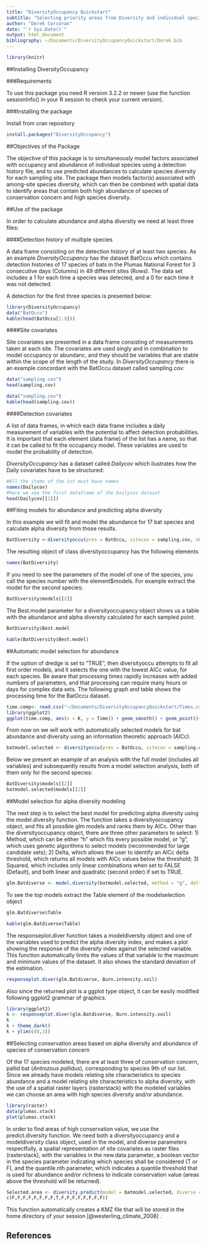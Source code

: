 ```yaml
---
title: "DiversityOccupancy Quickstart"
subtitle: "Selecting priority areas from Diversity and individual species abundance"
author: "Derek Corcoran"
date: "`r Sys.Date()`"
output: html_document
bibliography: ~/Documents/DiversityOccupancyQuickstart/Derek.bib
---
```


```r
library(knitr)
```

##Installing DiversityOccupancy

###Requirements

To use this package you need R version 3.2.2 or newer (use the function sessionInfo() in your R session to check your current version).

###Installing the package

Install from cran repository

```r
install.packages("DiversityOccupancy")
```

##Objectives of the Package

The objective of this package is to simultaneously model factors associated with occupancy and abundance of individual species using a detection history file, and to use predicted abundances to calculate species diversity for each sampling site. The package then models factor(s) associated with among-site species diversity, which can then be combined with spatial data to identify areas that contain both high abundance of species of conservation concern and high species diversity.

##Use of the package

In order to calculate abundance and alpha diversity we need at least three files:

####Detection history of multiple species

A data frame consisting on the detection history of at least two species.  As an example *DiversityOccupancy* has the dataset BatOccu which contains detection histories of 17 species of bats in the Plumas National Forest for 3 consecutive days (Columns) in 49 different sites (Rows). The data set includes a 1 for each time a species was detected, and a 0 for each time it was not detected.

A detection for the first three species is presented below:

```r
library(DiversityOccupancy)
data("BatOccu")
kable(head(BatOccu[1:9]))
```

####Site covariates

Site covariates are presented in a data frame consisting of measurements taken at each site. The covariates are used singly and in combination to model occupancy or abundanc, and they should be variables that are stable within the scope of the length of the study. In *DiversityOccupancy* there is an example concordant with the BatOccu dataset called sampling.cov:

```r
data("sampling.cov")
head(sampling.cov)
```

```r
data("sampling.cov")
kable(head(sampling.cov))
```

####Detection covariates

A list of data frames, in which each data frame includes a daily measurement of variables with the potential to affect detection probabilities. It is important that each element (data frame) of the list has a name, so that it can be called to fit the occupancy model. These variables are used to model the probability of detection.

*DiversityOccupancy* has a dataset called *Dailycov* which ilustrates how the Daily covariates have to be structured:

```r
#All the items of the ist must have names
names(Dailycov)
#here we see the first dataframe of the Dailycov dataset
head(Dailycov[[1]])
```

##Fiting models for abundance and predicting alpha diversity

In this example we will fit and model the abundance for 17 bat species and calculate alpha diversity from those results.

```r
BatDiversity <-diversityoccu(pres = BatOccu, sitecov = sampling.cov, obscov = Dailycov,spp = 17, form = ~ Julian + Meanhum ~ Burn.intensity.soil + I(Burn.intensity.soil^2), dredge = FALSE)
```

The resulting object of class diversityoccupancy has the following elements

```r
names(BatDiversity)
```

If you need to see the parameters of the model of one of the species, you call the species number with the element$models. For example extract the model for the second species:

```r
BatDiversity$models[[2]]
```

The Best.model parameter for a diversityoccupancy object shows us a table with the abundance and alpha diversity calculated for each sampled point:

```r
BatDiversity$Best.model
```

```r
kable(BatDiversity$Best.model)
```

##Automatic model selection for abundance

If the option of dredge is set to “TRUE”, then diversityoccu attempts to fit all first order models, and it selects the one with the lowest AICc value, for each species.  Be aware that processing times rapidly increases with added numbers of parameters, and that processing can require many hours or days for complex data sets.  The following graph and table shows the processing time for the BatOccu dataset.

```r
time.comp<- read.csv("~/Documents/DiversityOccupancyQuickstart/Times.csv")
library(ggplot2)
ggplot(time.comp, aes(x = K, y = Time)) + geom_smooth() + geom_point()+ggtitle("Time taken for model selection") + labs(x = "Number of Parameters [K]" , y = "Processing time [seconds]") + theme_bw()
```

From now on we will work with automatically selected models for bat abundance and diversity using an information theoretic approach (AICc).

```r
batmodel.selected <- diversityoccu(pres = BatOccu, sitecov = sampling.cov, obscov = Dailycov,spp = 17, form = ~ Julian + Meanhum ~ Burn.intensity.soil + I(Burn.intensity.soil^2), dredge = TRUE)
```

Below we present an example of an analysis with the full model (includes all variables) and subsequently results from a model selection analysis, both of them only for the second species:

```r
BatDiversity$models[[2]]
batmodel.selected$models[[2]]
```

##Model selection for alpha diversity modeling

The next step is to select the best model for predicting alpha diversity using the model.diversity function.  The function takes a diversityoccupancy object, and fits all possible glm models and ranks them by AICc. Other than the diversityoccupancy object, there are three other parameters to select: 1) Method, which can be either “h” which fits every possible model, or “g”, which uses genetic algorithms to select models (recommended for large candidate sets); 2) Delta, which allows the user to identify an AICc delta threshold, which returns all models with AICc values below the threshold; 3) Squared, which includes only linear combinations when set to FALSE (Default), and both linear and quadratic (second order) if set to TRUE.

```r
glm.Batdiverse <- model.diversity(batmodel.selected, method = "g", delta = 2, squared = TRUE)
```

To see the top models extract the Table element of the modelselection object

```r
glm.Batdiverse$Table
```

```r
kable(glm.Batdiverse$Table)
```

The responseplot.diver function takes a modeldiversity object and one of the variables used to predict the alpha diversity index, and makes a plot showing the response of the diversity index against the selected variable. This function automatically limits the values of that variable to the maximum and minimum values of the dataset. It also shows the standard deviation of the estimation.

```r
responseplot.diver(glm.Batdiverse, Burn.intensity.soil)
```

Also since the returned plot is a ggplot type object, it can be easily modified following ggplot2 grammar of graphics.

```r
library(ggplot2)
k <- responseplot.diver(glm.Batdiverse, Burn.intensity.soil)
k
k + theme_dark()
k + ylim(c(0,3))
```

##Selecting conservation areas based on alpha diversity and abundance of species of conservation concern

Of the 17 species modeled, there are at least three of conservation concern, pallid bat (*Antrozous pallidus*), corresponding to species 9th of our list.
Since we already have models relating site characteristics to species abundance and a model relating site characteristics to alpha diversity, with the use of a spatial raster layers (rasterstack) with the modeled variables we can choose an area with high species diversity and/or abundance.

```r
library(raster)
data(plumas.stack)
plot(plumas.stack)
```

In order to find areas of high conservation value, we use the predict.diversity function. We need both a diversityoccupancy and a modeldiversity class object, used in the model, and diverse parameters respectfully, a spatial representation of site covariates as raster files (rasterstack), with the variables in the new.data parameter, a boolean vector in the species parameter indicating which species shall be considered (T or F), and the quantile.nth parameter, which indicates a quantile threshold that is used for abundance and/or richness to indicate conservation value (areas above the threshold will be returned).

```r
Selected.area <- diversity.predict(model = batmodel.selected, diverse = glm.Batdiverse, new.data = plumas.stack, quantile.nth = 0.65, species =
c(F,F,F,F,F,F,F,F,T,F,F,F,F,F,F,F,F))
```

This function automatically creates a KMZ file that will be stored in the home directory of your session [@westerling_climate_2008] .

## References
